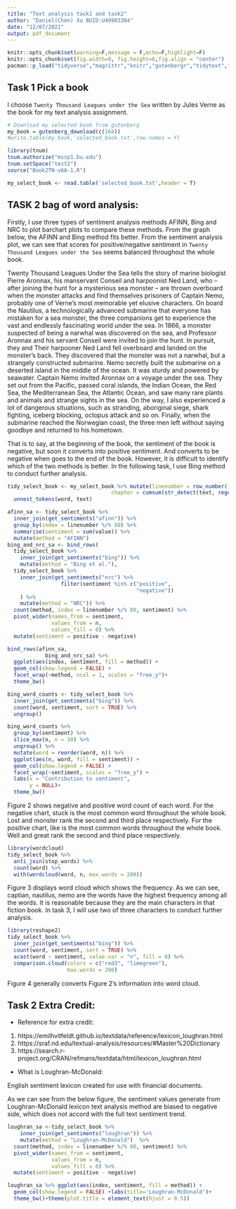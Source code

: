 ```yaml
---
title: "Text analysis task1 and task2"
author: "Daniel(Chen) Xu BUID:U49903384"
date: "12/07/2021"
output: pdf_document
---
```


```r
knitr::opts_chunk$set(warning=F,message = F,echo=F,highlight=F)
knitr::opts_chunk$set(fig.width=8, fig.height=6,fig.align = "center") 
pacman::p_load("tidyverse","magrittr","knitr","gutenbergr","tidytext","sentimentr")
```

## Task 1 Pick a book

I choose `Twenty Thousand Leagues under the Sea` written by Jules Verne as the book for my text analysis assignment. 

```r
# Download my selected book from gutenberg
my_book = gutenberg_download(c(164))
#write.table(my_book,'selected_book.txt',row.names = F)
```

```r
library(tnum)
tnum.authorize("mssp1.bu.edu")
tnum.setSpace("test2")
source("Book2TN-v6A-1.R")
```



```r
my_select_book <- read.table('selected_book.txt',header = T)
```

## TASK 2 bag of word analysis:

Firstly, I use three types of sentiment analysis methods AFINN, Bing and NRC to plot barchart plots to compare these methods. From the graph below, the AFINN and Bing method fits better. From the sentiment analysis plot, we can see that scores for positive/negative sentiment in `Twenty Thousand Leagues under the Sea` seems balanced throughout the whole book. 

Twenty Thousand Leagues Under the Sea tells the story of marine biologist Pierre Aronnax, his manservant Conseil and harpoonist Ned Land, who – after joining the hunt for a mysterious sea monster – are thrown overboard when the monster attacks and find themselves prisoners of Captain Nemo, probably one of Verne’s most memorable yet elusive characters. On board the Nautilus, a technologically advanced submarine that everyone has mistaken for a sea monster, the three companions get to experience the vast and endlessly fascinating world under the sea. In 1866, a monster suspected of being a narwhal was discovered on the sea, and Professor Aronnax and his servant Conseil were invited to join the hunt. In pursuit, they and Their harpooner Ned Land fell overboard and landed on the monster's back. They discovered that the monster was not a narwhal, but a strangely constructed submarine. Nemo secretly built the submarine on a deserted island in the middle of the ocean. It was sturdy and powered by seawater. Captain Nemo invited Aronnax on a voyage under the sea. They set out from the Pacific, passed coral islands, the Indian Ocean, the Red Sea, the Mediterranean Sea, the Atlantic Ocean, and saw many rare plants and animals and strange sights in the sea. On the way, I also experienced a lot of dangerous situations, such as stranding, aboriginal siege, shark fighting, iceberg blocking, octopus attack and so on. Finally, when the submarine reached the Norwegian coast, the three men left without saying goodbye and returned to his hometown.

That is to say, at the beginning of the book, the sentiment of the book is negative, but soon it converts into positive sentiment. And converts to be negative when goes to the end of the book. However, it is difficult to identify which of the two methods is better. In the following task, I use Bing method to conduct further analysis.

```r
tidy_select_book <- my_select_book %>% mutate(linenumber = row_number(),
                                 chapter = cumsum(str_detect(text, regex("<", ignore_case = TRUE)))) %>%
  unnest_tokens(word, text)
```


```r
afinn_sa <- tidy_select_book %>% 
  inner_join(get_sentiments("afinn")) %>% 
  group_by(index = linenumber %/% 80) %>% 
  summarise(sentiment = sum(value)) %>% 
  mutate(method = "AFINN")
bing_and_nrc_sa <- bind_rows(
  tidy_select_book %>% 
    inner_join(get_sentiments("bing")) %>%
    mutate(method = "Bing et al."),
  tidy_select_book %>% 
    inner_join(get_sentiments("nrc") %>% 
                 filter(sentiment %in% c("positive", 
                                         "negative"))
    ) %>%
    mutate(method = "NRC")) %>%
  count(method, index = linenumber %/% 80, sentiment) %>%
  pivot_wider(names_from = sentiment,
              values_from = n,
              values_fill = 0) %>% 
  mutate(sentiment = positive - negative)
```

```r
bind_rows(afinn_sa, 
            bing_and_nrc_sa) %>%
  ggplot(aes(index, sentiment, fill = method)) +
  geom_col(show.legend = FALSE) +
  facet_wrap(~method, ncol = 1, scales = "free_y")+
  theme_bw()
```

```r
bing_word_counts <- tidy_select_book %>%
  inner_join(get_sentiments("bing")) %>%
  count(word, sentiment, sort = TRUE) %>%
  ungroup()
```

```r
bing_word_counts %>%
  group_by(sentiment) %>%
  slice_max(n, n = 10) %>% 
  ungroup() %>%
  mutate(word = reorder(word, n)) %>%
  ggplot(aes(n, word, fill = sentiment)) +
  geom_col(show.legend = FALSE) +
  facet_wrap(~sentiment, scales = "free_y") +
  labs(x = "Contribution to sentiment",
       y = NULL)+
  theme_bw()
```

Figure 2 shows negative and positive word count of each word. For the negative chart, stuck is the most common word throughout the whole book. Lost and monster rank the second and third place respectively. For the positive chart, like is the most common words throughout the whole book. Well and great rank the second and third place respectively.


```r
library(wordcloud)
tidy_select_book %>%
  anti_join(stop_words) %>%
  count(word) %>%
  with(wordcloud(word, n, max.words = 200))
```

Figure 3 displays word cloud which shows the frequency. As we can see, captian, nautilus, nemo are the words have the highest frequency among all the words. It is reasonable because they are the main characters in that fiction book. In task 3, I will use two of three characters to conduct further analysis.


```r
library(reshape2)
tidy_select_book %>%
  inner_join(get_sentiments("bing")) %>%
  count(word, sentiment, sort = TRUE) %>%
  acast(word ~ sentiment, value.var = "n", fill = 0) %>%
  comparison.cloud(colors = c("red3", "limegreen"),
                   max.words = 200)
```

Figure 4 generally converts Figure 2's information into word cloud. 


## Task 2 Extra Credit:

- Reference for extra credit: 

1. https://emilhvitfeldt.github.io/textdata/reference/lexicon_loughran.html
2. https://sraf.nd.edu/textual-analysis/resources/#Master%20Dictionary
3. https://search.r-project.org/CRAN/refmans/textdata/html/lexicon_loughran.html

- What is Loughran-McDonald:

English sentiment lexicon created for use with financial documents.

As we can see from the below figure, the sentiment values generate from Loughran-McDonald lexicon text analysis method are biased to negative side, which does not accord with the full text sentiment trend. 


```r
loughran_sa <-tidy_select_book %>% 
    inner_join(get_sentiments("loughran")) %>%
    mutate(method = "Loughran-McDonald")  %>% 
  count(method, index = linenumber %/% 80, sentiment) %>% 
  pivot_wider(names_from = sentiment,
              values_from = n,
              values_fill = 0) %>% 
  mutate(sentiment = positive - negative)

loughran_sa %>% ggplot(aes(index, sentiment, fill = method)) +
  geom_col(show.legend = FALSE) +labs(title='Loughran-McDonald')+
  theme_bw()+theme(plot.title = element_text(hjust = 0.5))
```



